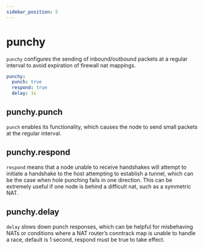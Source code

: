 ```yaml
---
sidebar_position: 5
---
```


# punchy

`punchy` configures the sending of inbound/outbound packets at a regular interval to avoid expiration of firewall nat mappings.

```yml
punchy:
  punch: true
  respond: true
  delay: 1s
```

## punchy.punch

`punch` enables its functionality, which causes the node to send small packets at the regular interval.

## punchy.respond

`respond` means that a node unable to receive handshakes will attempt to initiate a handshake to the host attempting to establish a tunnel, which can be the case when hole punching fails in one direction. This can be extremely useful if one node is behind a difficult nat, such as a symmetric NAT.

## punchy.delay

`delay` slows down punch responses, which can be helpful for misbehaving NATs or conditions where a NAT router’s conntrack map is unable to handle a race, default is 1 second, respond must be true to take effect.
